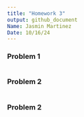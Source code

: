 ```yaml
---
title: "Homework 3"
output: github_document
Name: Jasmin Martinez
Date: 10/16/24
---
```

### **Problem 1**

```r
```

### **Problem 2**

```r
```

### **Problem 2**
```r
```
